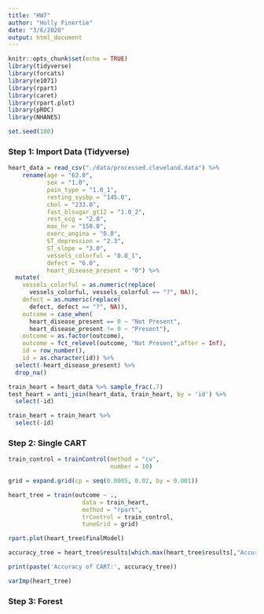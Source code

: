 ```yaml
---
title: "HW7"
author: "Holly Finertie"
date: "3/6/2020"
output: html_document
---
```


```r
knitr::opts_chunk$set(echo = TRUE)
library(tidyverse)
library(forcats)
library(e1071)
library(rpart)
library(caret)
library(rpart.plot)
library(pROC)
library(NHANES)

set.seed(100)
```


### Step 1: Import Data (Tidyverse)

```r
heart_data = read_csv("./data/processed.cleveland.data") %>% 
    rename(age = "63.0", 
           sex = "1.0", 
           pain_type = "1.0_1",
           resting_sysbp = "145.0", 
           chol = "233.0",
           fast_blsugar_gt12 = "1.0_2", 
           rest_ecg = "2.0", 
           max_hr = "150.0", 
           exerc_angina = "0.0", 
           ST_depression = "2.3", 
           ST_slope = "3.0", 
           vessels_colorful = "0.0_1",
           defect = "6.0", 
           heart_disease_present = "0") %>% 
  mutate(
    vessels_colorful = as.numeric(replace(
      vessels_colorful, vessels_colorful == "?", NA)), 
    defect = as.numeric(replace(
      defect, defect == "?", NA)),
    outcome = case_when(
      heart_disease_present == 0 ~ "Not Present",
      heart_disease_present != 0 ~ "Present"), 
    outcome = as.factor(outcome), 
    outcome = fct_relevel(outcome, "Not Present",after = Inf), 
    id = row_number(), 
    id = as.character(id)) %>% 
  select(-heart_disease_present) %>% 
  drop_na()

train_heart = heart_data %>% sample_frac(.7)
test_heart = anti_join(heart_data, train_heart, by = 'id') %>% 
  select(-id)

train_heart = train_heart %>% 
  select(-id)
```


### Step 2: Single CART

```r
train_control = trainControl(method = "cv", 
                             number = 10)

grid = expand.grid(cp = seq(0.0005, 0.02, by = 0.001))

heart_tree = train(outcome ~ ., 
                     data = train_heart, 
                     method = "rpart",
                     trControl = train_control, 
                     tuneGrid = grid)

rpart.plot(heart_tree$finalModel)

accuracy_tree = heart_tree$results[which.max(heart_tree$results[,"Accuracy"]), "Accuracy"]

print(paste('Accuracy of CART:', accuracy_tree))

varImp(heart_tree) 
```


### Step 3: Forest




